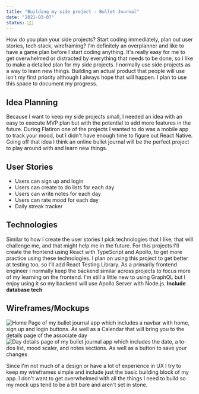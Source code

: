 ```yaml
---
title: "Building my side project - Bullet Journal"
date: "2021-03-07"
status: 👩‍🌾
---
```


How do you plan your side projects? Start coding immediately, plan out user stories, tech stack, wireframing? I'm definitely an overplanner and like to have a game plan before I start coding anything. It's really easy for me to get overwhelmed or distracted by everything that needs to be done, so I like to make a detailed plan for my side projects. I normally use side projects as a way to learn new things. Building an actual product that people will use isn't my first priority although I always hope that will happen. I plan to use this space to document my progress. 

## Idea Planning 
Because I want to keep my side projects small, I needed an idea with an easy to execute MVP plan but with the potential to add more features in the future. During Flatiron one of the projects I wanted to do was a mobile app to track your mood, but I didn't have enough time to figure out React Native. Going off that idea I think an online bullet journal will be the perfect project to play around with and learn new things. 

## User Stories
- Users can sign up and login 
- Users can create to do lists for each day
- Users can write notes for each day 
- Users can rate mood for each day 
- Daily streak tracker

## Technologies 
Similar to how I create the user stories I pick technologies that I like, that will challenge me, and that might help me in the future. For this projects I'll create the frontend using React with TypeScript and Apollo, to get more practice using these technologies. I plan on using this project to get better at testing too, so I'll add React Testing Library. As a primarily frontend engineer I normally keep the backend similar across projects to focus more of my learning on the frontend. I'm still a little new to using GraphQL but I enjoy using it so my backend will use Apollo Server with Node.js. **Include database tech**

## Wireframes/Mockups

<img src="/BulletJournalHomePage.png" alt="Home Page of my bullet journal app which includes a navbar with home, sign up and login buttons. As well as a Calendar that will bring you to the details page of the associate day" />
<img src="/BulletJournalDayDetailsPage.png" alt="Day details page of my bullet journal app which includes the date, a to-dos list, mood scaler, and notes sections. As well as a button to save your changes" />

Since I'm not much of a design or have a lot of experience in UX I try to keep my wireframes simple and include just the basic building block of my app. I don't want to get overwhelmed with all the things I need to build so my mock ups tend to be a bit bare and aren't set in stone. 
